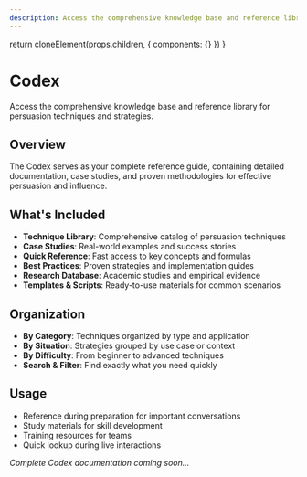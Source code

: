 ```yaml
---
description: Access the comprehensive knowledge base and reference library for persuasion techniques and strategies.
---
```



  return cloneElement(props.children, {
    components: {}
  })
}

# Codex

Access the comprehensive knowledge base and reference library for persuasion techniques and strategies.

## Overview

The Codex serves as your complete reference guide, containing detailed documentation, case studies, and proven methodologies for effective persuasion and influence.

## What's Included

- **Technique Library**: Comprehensive catalog of persuasion techniques
- **Case Studies**: Real-world examples and success stories
- **Quick Reference**: Fast access to key concepts and formulas
- **Best Practices**: Proven strategies and implementation guides
- **Research Database**: Academic studies and empirical evidence
- **Templates & Scripts**: Ready-to-use materials for common scenarios

## Organization

- **By Category**: Techniques organized by type and application
- **By Situation**: Strategies grouped by use case or context
- **By Difficulty**: From beginner to advanced techniques
- **Search & Filter**: Find exactly what you need quickly

## Usage

- Reference during preparation for important conversations
- Study materials for skill development
- Training resources for teams
- Quick lookup during live interactions

*Complete Codex documentation coming soon...*
